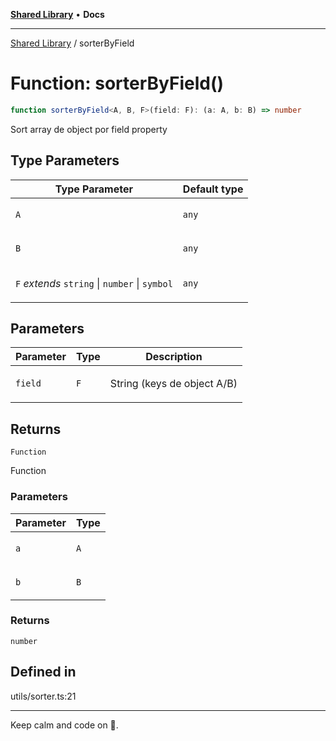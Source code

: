 
<Meta title="Libs/Shared/functions/sorterByField" />



[**Shared Library**](/?path=/docs/libs-shared-overview--page) • **Docs**

***

[Shared Library](/?path=/docs/libs-shared-overview--page) / sorterByField

# Function: sorterByField()

```ts
function sorterByField<A, B, F>(field: F): (a: A, b: B) => number
```

Sort array de object por field property

## Type Parameters

<table>
<thead>
<tr>
<th>Type Parameter</th>
<th>Default type</th>
</tr>
</thead>
<tbody>
<tr>
<td>

`A`

</td>
<td>

`any`

</td>
</tr>
<tr>
<td>

`B`

</td>
<td>

`any`

</td>
</tr>
<tr>
<td>

`F` *extends* `string` \| `number` \| `symbol`

</td>
<td>

`any`

</td>
</tr>
</tbody>
</table>

## Parameters

<table>
<thead>
<tr>
<th>Parameter</th>
<th>Type</th>
<th>Description</th>
</tr>
</thead>
<tbody>
<tr>
<td>

`field`

</td>
<td>

`F`

</td>
<td>

String (keys de object A/B)

</td>
</tr>
</tbody>
</table>

## Returns

`Function`

Function

### Parameters

<table>
<thead>
<tr>
<th>Parameter</th>
<th>Type</th>
</tr>
</thead>
<tbody>
<tr>
<td>

`a`

</td>
<td>

`A`

</td>
</tr>
<tr>
<td>

`b`

</td>
<td>

`B`

</td>
</tr>
</tbody>
</table>

### Returns

`number`

## Defined in

utils/sorter.ts:21


***

Keep calm and code on 🤘.